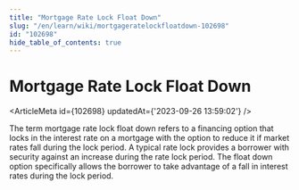 ```yaml
---
title: "Mortgage Rate Lock Float Down"
slug: "/en/learn/wiki/mortgageratelockfloatdown-102698"
id: "102698"
hide_table_of_contents: true
---
```



# Mortgage Rate Lock Float Down

<ArticleMeta id={102698} updatedAt={'2023-09-26 13:59:02'} />
<div className='border-solid border-b border-t-0 my-4 border-[var(--ifm-color-gray-300)]' />

The term mortgage rate lock float down refers to a financing option that locks in the interest rate on a mortgage with the option to reduce it if market rates fall during the lock period. A typical rate lock provides a borrower with security against an increase during the rate lock period. The float down option specifically allows the borrower to take advantage of a fall in interest rates during the lock period.
